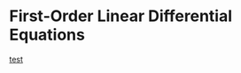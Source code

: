 # First-Order Linear Differential Equations

[test]("First-Order Linear Differential Equations - Topic 2")

\begin{align*}
    \exp \left(x_1 \right) \exp \left(x_2 \right) &= \lim_{k \to \infty} \left(1 + \frac{x_1}{k}\right)^k \left(1 + \frac{x_2}{k}\right)^k \\
    &= \lim_{k \to \infty} \left[ \left(1 + \frac{x_1}{k}\right)\left(1 + \frac{x_2}{k}\right) \right]^k \\
    &= \lim_{k \to \infty} \left[ 1 + \frac{x_1 + x_2}{k} + \frac{x_1 x_2}{k^2} \right]^k \\
    &= \lim_{k \to \infty} \left[ 1 + \binom{k}{1} \frac{1}{k} \left(x_1 + x_2 + \frac{x_1 x_2}{k} \right) + \ldots \right]^k \\
    &= \lim_{k \to \infty} \left[ 1 + \left( x_1 + x_2 \right) + \frac{\left( x_1 + x_2 \right)^2}{2!} + \ldots \right] \\
    &= \exp \left( x_1 + x_2 \right)
\end{align*} 